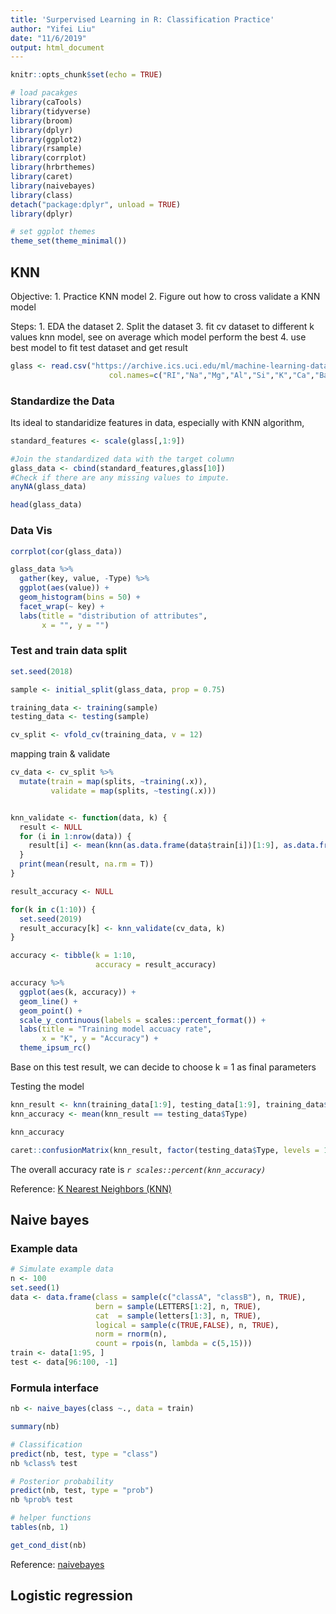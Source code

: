 ```yaml
---
title: 'Surpervised Learning in R: Classification Practice'
author: "Yifei Liu"
date: "11/6/2019"
output: html_document
---
```


```r
knitr::opts_chunk$set(echo = TRUE)
```

```r
# load pacakges
library(caTools)
library(tidyverse)
library(broom)
library(dplyr)
library(ggplot2)
library(rsample)
library(corrplot)
library(hrbrthemes)
library(caret)
library(naivebayes)
library(class)
detach("package:dplyr", unload = TRUE)
library(dplyr)

# set ggplot themes
theme_set(theme_minimal())
```


## KNN

Objective:
1. Practice KNN model
2. Figure out how to cross validate a KNN model

Steps:
1. EDA the dataset
2. Split the dataset 
3. fit cv dataset to different k values knn model, see on average which model perform the best
4. use best model to fit test dataset and get result

```r
glass <- read.csv("https://archive.ics.uci.edu/ml/machine-learning-databases/glass/glass.data",
                      col.names=c("RI","Na","Mg","Al","Si","K","Ca","Ba","Fe","Type"))

```

### Standardize the Data

Its ideal to standaridize features in data, especially with KNN algorithm, 

```r

standard_features <- scale(glass[,1:9])

#Join the standardized data with the target column
glass_data <- cbind(standard_features,glass[10])
#Check if there are any missing values to impute. 
anyNA(glass_data)

head(glass_data)
```

### Data Vis

```r

corrplot(cor(glass_data))

glass_data %>%
  gather(key, value, -Type) %>%
  ggplot(aes(value)) +
  geom_histogram(bins = 50) +
  facet_wrap(~ key) +
  labs(title = "distribution of attributes",
       x = "", y = "")

```

### Test and train data split

```r
set.seed(2018)

sample <- initial_split(glass_data, prop = 0.75)

training_data <- training(sample)
testing_data <- testing(sample)

cv_split <- vfold_cv(training_data, v = 12)

```


mapping train & validate

```r

cv_data <- cv_split %>%
  mutate(train = map(splits, ~training(.x)),
         validate = map(splits, ~testing(.x)))


knn_validate <- function(data, k) {
  result <- NULL
  for (i in 1:nrow(data)) {
    result[i] <- mean(knn(as.data.frame(data$train[i])[1:9], as.data.frame(data$validate[i])[1:9], as.data.frame(data$train[i])[,10 ,drop = T], k = k) == as.data.frame(data$validate[i])[,10 ,drop = T])
  }
  print(mean(result, na.rm = T))
}

result_accuracy <- NULL

for(k in c(1:10)) {
  set.seed(2019) 
  result_accuracy[k] <- knn_validate(cv_data, k)
}

accuracy <- tibble(k = 1:10,
                   accuracy = result_accuracy)

accuracy %>%
  ggplot(aes(k, accuracy)) +
  geom_line() +
  geom_point() +
  scale_y_continuous(labels = scales::percent_format()) +
  labs(title = "Training model accuacy rate",
       x = "K", y = "Accuracy") +
  theme_ipsum_rc()

```

Base on this test result, we can decide to choose k = 1 as final parameters

Testing the model

```r

knn_result <- knn(training_data[1:9], testing_data[1:9], training_data$Type, k = 1)
knn_accuracy <- mean(knn_result == testing_data$Type)

knn_accuracy

caret::confusionMatrix(knn_result, factor(testing_data$Type, levels = 1:7))


```

The overall accuracy rate is *`r scales::percent(knn_accuracy)`*

Reference: [K Nearest Neighbors (KNN)](https://rpubs.com/sukeshpabba/KNN)



## Naive bayes

### Example data
```r
# Simulate example data
n <- 100
set.seed(1)
data <- data.frame(class = sample(c("classA", "classB"), n, TRUE),
                   bern = sample(LETTERS[1:2], n, TRUE),
                   cat  = sample(letters[1:3], n, TRUE),
                   logical = sample(c(TRUE,FALSE), n, TRUE),
                   norm = rnorm(n),
                   count = rpois(n, lambda = c(5,15)))
train <- data[1:95, ]
test <- data[96:100, -1]
```

### Formula interface

```r
nb <- naive_bayes(class ~., data = train)

summary(nb)

# Classification
predict(nb, test, type = "class") 
nb %class% test

# Posterior probability
predict(nb, test, type = "prob")
nb %prob% test

# helper functions
tables(nb, 1)

get_cond_dist(nb)

```


Reference: [naivebayes](https://majkamichal.github.io/naivebayes/articles/naivebayes.html)























## Logistic regression

